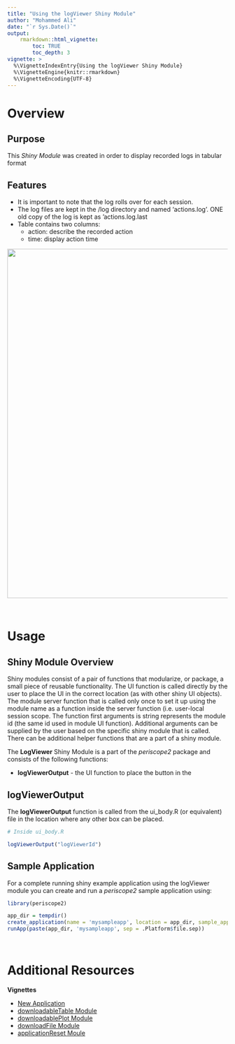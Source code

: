 ```yaml
---
title: "Using the logViewer Shiny Module"
author: "Mohammed Ali"
date: "`r Sys.Date()`"
output: 
    rmarkdown::html_vignette:
        toc: TRUE
        toc_depth: 3
vignette: >
  %\VignetteIndexEntry{Using the logViewer Shiny Module}
  %\VignetteEngine{knitr::rmarkdown}
  %\VignetteEncoding{UTF-8}
---
```


# Overview

## Purpose 

This *Shiny Module* was created in order to display recorded logs in tabular format

## Features

* It is important to note that the log rolls over for each session. 
* The log files are kept in the /log directory and named 'actions.log'. ONE old copy of the log is kept as 'actions.log.last 
* Table contains two columns:
  * action: describe the recorded action
  * time: display action time
  
<center><img src="figures/user_action_log.jpg" width="800px"></center>
<br>

# Usage

## Shiny Module Overview

Shiny modules consist of a pair of functions that modularize, or package, a 
small piece of reusable functionality.  The UI function is called directly by
the user to place the UI in the correct location (as with other shiny UI
objects). The module server function that is called only once to set it up using the
module name as a function inside the server function (i.e. user-local session
scope.  The function first arguments is string represents the module id (the same id used in module UI function). Additional arguments can be supplied by the user based on the specific shiny module that is called.  There can be additional helper functions that are a part of a shiny module.

The **LogViewer** Shiny Module is a part of the *periscope2* package and 
consists of the following functions:

* **logViewerOutput** - the UI function to place the button in the 

## logViewerOutput

The **logViewerOutput** function is called from the ui_body.R (or equivalent) file 
in the location where any other box can be placed.  

```r
# Inside ui_body.R

logViewerOutput("logViewerId")
```


## Sample Application

For a complete running shiny example application using the logViewer
module you can create and run a *periscope2* sample application using:

```r
library(periscope2)

app_dir = tempdir()
create_application(name = 'mysampleapp', location = app_dir, sample_app = TRUE)
runApp(paste(app_dir, 'mysampleapp', sep = .Platform$file.sep))
```

<br>

# Additional Resources


**Vignettes**

* [New Application](new-application.html)
* [downloadableTable Module](downloadableTable-module.html)
* [downloadablePlot Module](downloadablePlot-module.html)
* [downloadFile Module](downloadFile-module.html)
* [applicationReset Moule](applicationReset-module.Rmd)
